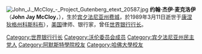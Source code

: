 [[File:John_J._McCloy_-_Project_Gutenberg_etext_20587.jpg|thumb]]
'''约翰·杰伊·麦克洛伊'''（'''John Jay McCloy'''，{{bd|1895年|3月31日|1989年|3月11日|catIdx=McCloy John}}），生於[[宾夕法尼亚州|宾夕法尼亚州]][[费城_(宾夕法尼亚州)|费城]]，於1989年3月11日逝世于[[康涅狄格州|康涅狄格州]][[科斯科布_(康乃狄克州)|科斯科布]]），[[美国|美国]]律师、银行家，曾任[[世界银行行长|世界银行行长]]。

{{start box}}
{{succession box|[[尤金·I·迈耶|尤金·I·迈耶]]|[[尤金·R·布莱克|尤金·R·布莱克]]|[[世界银行行长|世界银行行长]]|1947年-1949年}}
{{end box}}

{{沃伦委员会}}
{{世界银行}}
{{Authority control}}

{{US-bio-stub}}
{{DEFAULTSORT:McCloy John}}
[[Category:世界银行行长|Category:世界银行行长]]
[[Category:沃伦委员会成员|Category:沃伦委员会成员]]
[[Category:宾夕法尼亚州民主党人|Category:宾夕法尼亚州民主党人]]
[[Category:阿默斯特學院校友|Category:阿默斯特學院校友]]
[[Category:哈佛大學校友|Category:哈佛大學校友]]